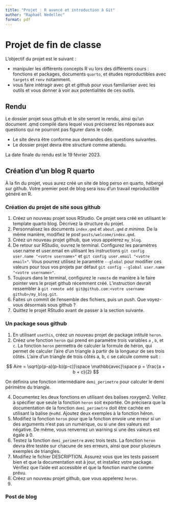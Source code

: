 ```yaml
---
title: "Projet : R avancé et introduction à Git"
author: "Raphaël Nedellec"
format: pdf
---
```


# Projet de fin de classe

L'objectif du projet est le suivant :

- manipuler les différents concepts R vu lors des différents cours : fonctions et packages, documents `quarto`, et études reproductibles avec `targets` et `renv` notamment.
- vous faire intéragir avec git et github pour vous familiariser avec les outils et vous donner à voir aux potentialités de ces outils.

## Rendu

Le dossier projet sous github et le site seront le rendu, ainsi qu'un document .qmd compilé dans lequel vous préciserez les réponses aux questions qui ne pourront pas figurer dans le code. 

- Le site devra être conforme aux demandes des questions suivantes.
- Le dossier projet devra être structuré comme attendu.

La date finale du rendu est le 19 février 2023.

## Création d'un blog R quarto

À la fin du projet, vous aurez créé un site de blog perso en quarto, hébergé sur github. Votre premier post de blog sera issu d'un travail reproductible généré en R.

### Création du projet de site sous github

1. Créez un nouveau projet sous RStudio. Ce projet sera créé en utilisant le template quarto blog. Décrivez la structure du projet.
2. Personnalisez les documents `index.qmd` et `about.qmd` *a minima*. De la même manière, modifiez le post `posts/welcome/index.qmd`.
3. Créez un nouveau projet github, que vous appelerez `my_blog`. 
4. De retour sur RStudio, ouvrez le terminal. Configurez les paramètres user.name et user.email en utilisant les instructions `git config user.name "<votre username>"` et `git config user.email "<votre email>"`. Vous pourrez utilisez le paramètre `--global` pour modifier ces valeurs pour tous vos projets par défaut `git config --global user.name "<votre username>"`.
5. Toujours dans le terminal, configurez le `remote` de manière à le faire pointer vers le projet github récemment créé. L'instruction devrait ressembler à `git remote add git@github.com:<votre username github>/my_blog.git`.
6. Faites un commit de l'ensemble des fichiers, puis un push. Que voyez-vous désormais sous github ?
7. Quittez le projet RStudio avant de passer à la section suivante.

### Un package sous github

1. En utilisant `usethis`, créez un nouveau projet de package intitulé `heron`.
2. Créez une fonction `heron` qui prend en paramètre trois variables `a` , `b`, et `c`. La fonction `heron` permettra de calculer la formule de héron, qui permet de calculer l'aire d'un triangle à partir de la longueur de ses trois côtés. L'aire d'un triangle de trois côtés a, b, c se calcule comme suit :

$$
Aire = \sqrt{p(p-a)(p-b)(p-c)}\space \mathbb{avec}\space p = \frac{a + b + c}{2}
$$

On définira une fonction intermédiaire `demi_perimetre` pour calculer le demi périmètre du triangle.

4. Documentez les deux fonctions en utilisant des balises roxygen2. Veillez à spécifier que seule la fonction `heron` soit exportée. On précisera que la documentation de la fonction `demi_perimetre` doit être cachée en utilisant la balise `@noRd`. Ajoutez deux exemples à la fonction héron.
5. Modifiez la fonction `heron` pour que la fonction envoie une erreur si un des arguments n'est pas un numérique, ou si une des valeurs est négative. De même, vous renverrez un warning si une des valeurs est égale à 0.
6. Testez la fonction `demi_perimetre` avec trois tests. La fonction `heron` devra être testée sur chacune de ses erreurs, ainsi que pour plusieurs exemples de triangles.
7. Modifiez le fichier DESCRIPTION. Assurez vous que les tests passent bien et que la documentation est à jour, et installez votre package. Vérifiez que l'aide est accessible et que la fonction marche comme prévu.
8. Créez un nouveau projet github, que vous appelerez `heron`. 
9. 

### Post de blog



